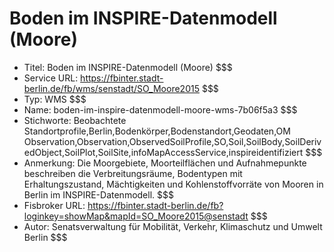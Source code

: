 # Boden im INSPIRE-Datenmodell (Moore)
- Titel: Boden im INSPIRE-Datenmodell (Moore) $$$
- Service URL: https://fbinter.stadt-berlin.de/fb/wms/senstadt/SO_Moore2015 $$$
- Typ: WMS $$$
- Name: boden-im-inspire-datenmodell-moore-wms-7b06f5a3 $$$
- Stichworte: Beobachtete Standortprofile,Berlin,Bodenkörper,Bodenstandort,Geodaten,OM Observation,Observation,ObservedSoilProfile,SO,Soil,SoilBody,SoilDerivedObject,SoilPlot,SoilSite,infoMapAccessService,inspireidentifiziert $$$
- Anmerkung: Die Moorgebiete, Moorteilflächen und Aufnahmepunkte beschreiben die Verbreitungsräume, Bodentypen mit Erhaltungszustand, Mächtigkeiten und Kohlenstoffvorräte von Mooren in Berlin im INSPIRE-Datenmodell. $$$
- Fisbroker URL: https://fbinter.stadt-berlin.de/fb?loginkey=showMap&mapId=SO_Moore2015@senstadt $$$
- Autor: Senatsverwaltung für Mobilität, Verkehr, Klimaschutz und Umwelt Berlin $$$
